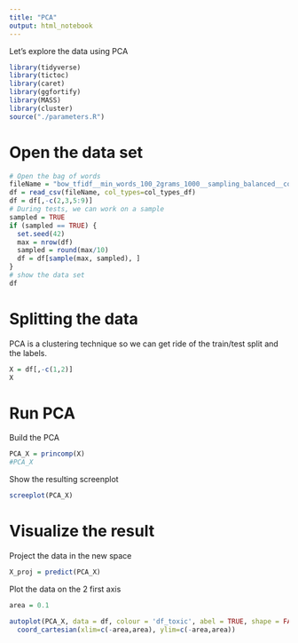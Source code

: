 ```yaml
---
title: "PCA"
output: html_notebook
---
```


Let's explore the data using PCA


```r
library(tidyverse)
library(tictoc)
library(caret)
library(ggfortify)
library(MASS)
library(cluster)
source("./parameters.R")
```

# Open the data set

```r
# Open the bag of words
fileName = "bow_tfidf__min_words_100_2grams_1000__sampling_balanced__cor_cut_0.3_from_1408_to_1110_rm0.csv"
df = read_csv(fileName, col_types=col_types_df)
df = df[,-c(2,3,5:9)]
# During tests, we can work on a sample
sampled = TRUE
if (sampled == TRUE) {
  set.seed(42)
  max = nrow(df)
  sampled = round(max/10)
  df = df[sample(max, sampled), ]
}
# show the data set
df
```

# Splitting the data

PCA is a clustering technique so we can get ride of the train/test split and the labels.

```r
X = df[,-c(1,2)]
X
```

# Run PCA

Build the PCA

```r
PCA_X = princomp(X)
#PCA_X
```

Show the resulting screenplot

```r
screeplot(PCA_X)
```
# Visualize the result

Project the data in the new space

```r
X_proj = predict(PCA_X)
```

Plot the data on the 2 first axis

```r
area = 0.1

autoplot(PCA_X, data = df, colour = 'df_toxic', abel = TRUE, shape = FALSE, label.size = 3, loadings = TRUE, loadings.label = TRUE, loadings.label.size = 5) +
  coord_cartesian(xlim=c(-area,area), ylim=c(-area,area))
```


